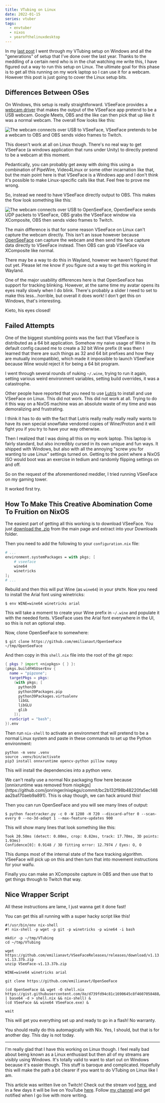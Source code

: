 ```yaml
---
title: VTubing on Linux
date: 2022-01-15
series: vtuber
tags:
  - envtuber
  - nixos
  - yearofthelinuxdesktop
---
```


In my [last post](/blog/vtubing-setup-2022-01-13) I went through my VTubing
setup on Windows and all the "generations" of setup that I've done over the last
year. Thanks to the meddling of a certain nerd who is in the chat watching me
write this, I have figured out a way to run this setup on Linux. The ultimate
goal for this phase is to get all this running on my work laptop so I can use it
for a webcam. However this post is just going to cover the Linux setup bits.

## Differences Between OSes

On Windows, this setup is really straightforward. VSeeFace provides a [webcam
driver](https://www.vseeface.icu/#virtual-camera) that makes the output of the
VSeeFace app pretend to be a USB webcam. Google Meets, OBS and the like can then
pick that up like it was a normal webcam. The overall flow looks like this:

![The webcam connects over USB to VSeeFace, VSeeFace pretends to be a webcam to
OBS and OBS sends video frames to
Twitch.](/static/blog/vtubing-linux/windows.svg)

This doesn't work at all on Linux though. There's no real way to get VSeeFace (a
windows application that runs under Unity) to directly pretend to be a webcam at
this moment.

<XeblogConv name="Mara" mood="hacker">
  Pedantically, you can probably get away with doing this using a combination of
  PipeWire, Video4Linux or some other incarnation like that, but the main point
  here is that VSeeFace is a Windows app and I don't think it's possible to make
  Linux-specific calls like that. Feel free to prove me wrong.
</XeblogConv>

So, instead we need to have VSeeFace directly output to OBS. This makes the flow
look something like this:

![The webcam connects over USB to OpenSeeFace, OpenSeeFace sends UDP packets to
VSeeFace, OBS grabs the VSeeFace window via XComposite, OBS then sends video
frames to Twitch.](/static/blog/vtubing-linux/nixos.svg)

The main difference is that for some reason VSeeFace on Linux can't capture the
webcam directly. This isn't an issue however because
[OpenSeeFace](https://github.com/emilianavt/OpenSeeFace) can capture the webcam
and then send the face capture data directly to VSeeFace instead. Then OBS can
grab VSeeFace via XComposite like normal.

<XeblogConv name="Mara" mood="hacker">
  There may be a way to do this in Wayland, however we haven't figured that out
  yet. Please let me know if you figure out a way to get this working in
  Wayland.
</XeblogConv>

One of the major usability differences here is that OpenSeeFace has support for
tracking blinking. However, at the same time my avatar opens its eyes really
slowly when I do blink. There's probably a slider I need to set to make this
less...horrible, but overall it does work! I don't get this on Windows, that's
interesting.

<XeblogConv name="Numa" mood="delet">
  Kieto, his eyes closed!
</XeblogConv>

## Failed Attempts

One of the biggest stumbling points was the fact that VSeeFace is distributed as
a 64 bit application. Somehow my naive usage of Wine in its default config
caused me to create a 32 bit Wine prefix (it was then I learned that there are
such things as 32 and 64 bit prefixes and how they are mutually incompatible),
which made it impossible to launch VSeeFace because Wine would reject it for
being a 64 bit program.

I went through several rounds of nuking `~/.wine`, trying to run it again,
setting various weird environment variables, setting build overrides, it was a
catastrophe.

Other people have reported that you need to use
[Lutris](https://web.archive.org/web/20220830184802/https://dumbotaku.com/info/401)
to install and use VSeeFace on Linux.
This did not work. This did not work at all. Trying to do it this way on a NixOS
machine was an absolute waste of my time and was demoralizing and frustrating.

<XeblogConv name="Cadey" mood="coffee">
  I think it has to do with the fact that Lutris really really really really
  wants to have its own special snowflake vendored copies of Wine/Proton and it
  will fight you if you try to have your way otherwise.
</XeblogConv>

Then I realized that I was doing all this on my work laptop. This laptop is
fairly standard, but also incredibly cursed in its own unique and fun ways. It
shipped with Windows, but also with all the annoying "screw you for wanting to
use Linux" settings turned on. Getting to the point where a NixOS ISO would boot
was an exercise in tedium and randomly flipping settings on and off.

So on the request of the aforementioned meddler, I tried running VSeeFace on my
gaming tower.

It worked first try.

## How To Make This Creative Abomination Come To Fruition on NixOS

The easiest part of getting all this working is to download VSeeFace. You just
[download the .zip](https://www.vseeface.icu/) from the main page and extract
into your Downloads folder.

Then you need to add the following to your `configuration.nix` file:

```nix
# ...
environment.systemPackages = with pkgs; [
    # vseeface
    wine64
    winetricks
];
# ...
```

Rebuild and then this will put Wine (as `wine64`) in your `$PATH`. Now you need
to install the Arial font using winetricks:

```
$ env WINE=wine64 winetricks arial
```

This will take a moment to create your Wine prefix in `~/.wine` and populate it
with the needed fonts. VSeeFace uses the Arial font everywhere in the UI, so
this is not an optional step.

Now, clone OpenSeeFace to somewhere:

```
$ git clone https://github.com/emilianavt/OpenSeeFace ~/tmp/OpenSeeFace
```

And then copy in this `shell.nix` file into the root of the git repo:

```nix
{ pkgs ? import <nixpkgs> { } }:
(pkgs.buildFHSUserEnv {
  name = "pipzone";
  targetPkgs = pkgs:
    (with pkgs; [
      python39
      python39Packages.pip
      python39Packages.virtualenv
      libGL
      libGLU
      glib
    ]);
  runScript = "bash";
}).env
```

Then run `nix-shell` to activate an environment that will pretend to be a normal
Linux system and paste in these commands to set up the Python environment:

```
python -m venv .venv
source .venv/bin/activate
pip3 install onnxruntime opencv-python pillow numpy
```

This will install the dependencies into a python venv.

<XeblogConv name="Mara" mood="hacker">
  We can't really use a normal Nix packaging flow here because [onnixruntime was
  removed from
  nixpkgs](https://github.com/jonringer/nixpkgs/commit/bc2b132f98b48220fa5ec148aa2ba170aeb9a891).
  This is okay though, we can hack around this!
</XeblogConv>

Then you can run OpenSeeFace and you will see many lines of output:

```
$ python facetracker.py -c 0 -W 1280 -H 720 --discard-after 0 --scan-every 0 --no-3d-adapt 1 --max-feature-updates 900
```

This will show many lines that look something like this:

```
Took 20.50ms (detect: 0.00ms, crop: 0.82ms, track: 17.70ms, 3D points: 1.93ms)
Confidence[0]: 0.9148 / 3D fitting error: 12.7974 / Eyes: O, O
```

This dumps most of the internal state of the face tracking algorithm. VSeeFace
will pick up on this and then turn that into movement instructions for your
waifu.

Finally you can make an XComposite capture in OBS and then use that to get
things through to Twitch that way.

## Nice Wrapper Script

<XeblogConv name="Numa" mood="delet">
  All these instructions are lame, I just wanna get it done fast!
</XeblogConv>

You can get this all running with a super hacky script like this!

```shell
#!/usr/bin/env nix-shell
#! nix-shell -p wget -p git -p winetricks -p wine64 -i bash

mkdir -p ~/tmp/VTubing
cd ~/tmp/VTubing

wget https://github.com/emilianavt/VSeeFaceReleases/releases/download/v1.13.37b/VSeeFace-v1.13.37b.zip
unzip VSeeFace-v1.13.37b.zip

WINE=wine64 winetricks arial

git clone https://github.com/emilianavt/OpenSeeFace

(cd OpenSeeFace && wget -O shell.nix https://gist.githubusercontent.com/Xe/d739fd94c81c1690645c8f4607058488/raw/100c8c5e43ed8dc4b19b890173234ff28b0f9c7e/shell.nix | base64 -d > shell.nix && nix-shell) &
(cd VSeeFace && wine64 VSeeFace.exe) &

wait
```

This will get you everything set up and ready to go in a flash! No warranty.

<XeblogConv name="Mara" mood="hmm">
  You should really do this automagically with Nix.
</XeblogConv>

<XeblogConv name="Cadey" mood="coffee">
  Yes, I should, but that is for another day. This day is not today.
</XeblogConv>

---

I'm really glad that I have this working on Linux though. I feel really bad
about being known as a Linux enthusiast but then all of my streams are visibly
using Windows. It's totally valid to want to start out on Windows because it's
easier though. This stuff is baroque and complicated. Hopefully this will make
the path a bit clearer if you want to do VTubing on Linux like I am.

This article was written live on Twitch! Check out the stream vod
[here](https://www.twitch.tv/videos/1264594247), and in a few days it will be live on YouTube
[here](https://youtu.be/cSR1ZA012aQ). Follow [my channel](https://www.twitch.tv/princessxen)
and get notified when I go live with more writing.
